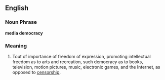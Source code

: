 ==English==

===Noun Phrase===
'''media democracy'''

===Meaning===
#Tout of importance of freedom of expression, promoting intellectual freedom as to arts and recreation, such democracy as to books, television, motion pictures, music, electronic games, and the Internet, as opposed to [[censorship]].